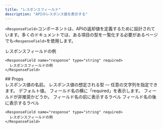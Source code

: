 ```yaml
---
title: "レスポンスフィールド"
description: "APIのレスポンス値を表示する"
---
```


`<ResponseField>`コンポーネントは、APIの返却値を定義するために設計されています。多くのドキュメントでは、ある項目の型を一覧化する必要があるページでも`<ResponseField>`を使用します。

<ResponseField name="response" type="string" required>
  レスポンスフィールドの例
</ResponseField>

```mdx
<ResponseField name="response" type="string" required>
  レスポンスフィールドの例
</ResponseField>
```

<div id="props">
  ## Props
</div>

<ResponseField name="name" type="string" required>
  レスポンス値の名前。
</ResponseField>

<ResponseField name="type" type="string" required>
  レスポンス値の想定される型 — 任意の文字列を指定できます。
</ResponseField>

<ResponseField name="default" type="string">
  デフォルト値。
</ResponseField>

<ResponseField name="required" type="boolean">
  フィールド名の横に「required」を表示します。
</ResponseField>

<ResponseField name="deprecated" type="boolean">
  フィールドが非推奨かどうか。
</ResponseField>

<ResponseField name="pre" type="string[]">
  フィールド名の前に表示するラベル
</ResponseField>

<ResponseField name="post" type="string[]">
  フィールド名の後に表示するラベル
</ResponseField>

<RequestExample>

```mdx Response Field Example
<ResponseField name="response" type="string" required>
  レスポンスフィールドの例
</ResponseField>
```

</RequestExample>